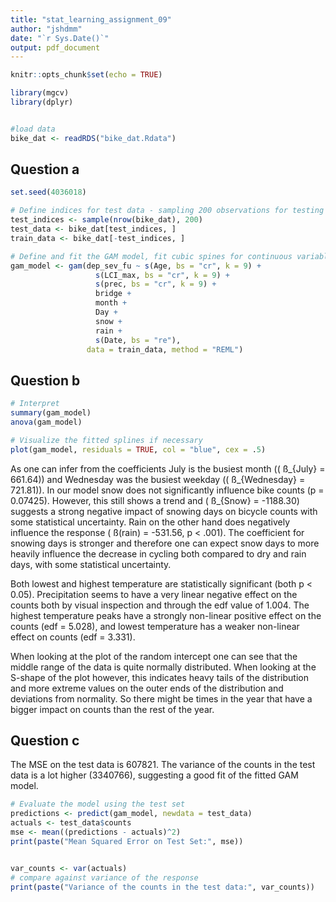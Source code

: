 ```yaml
---
title: "stat_learning_assignment_09"
author: "jshdmm"
date: "`r Sys.Date()`"
output: pdf_document
---
```


```r
knitr::opts_chunk$set(echo = TRUE)
```

```r
library(mgcv)
library(dplyr)
```

```r

```

```r
#load data
bike_dat <- readRDS("bike_dat.Rdata")
```

## Question a
```r

set.seed(4036018)

# Define indices for test data - sampling 200 observations for testing
test_indices <- sample(nrow(bike_dat), 200)
test_data <- bike_dat[test_indices, ]
train_data <- bike_dat[-test_indices, ]

# Define and fit the GAM model, fit cubic spines for continuous variables
gam_model <- gam(dep_sev_fu ~ s(Age, bs = "cr", k = 9) +
                   s(LCI_max, bs = "cr", k = 9) +
                   s(prec, bs = "cr", k = 9) +
                   bridge +
                   month +
                   Day +
                   snow +
                   rain +
                   s(Date, bs = "re"),
                 data = train_data, method = "REML")

```

## Question b

```r
# Interpret
summary(gam_model)
anova(gam_model)

# Visualize the fitted splines if necessary
plot(gam_model, residuals = TRUE, col = "blue", cex = .5)
```

As one can infer from the coefficients July is the busiest month (\( ß_{July} = 661.64\)) and Wednesday was the busiest weekday (\( ß_{Wednesday} = 721.81\)). In our model snow does not significantly influence bike counts (p = 0.07425). However, this still shows a trend and \( ß_{Snow} = -1188.30\) suggests a strong negative impact of snowing days on bicycle counts with some statistical uncertainty. Rain on the other hand does negatively influence the response ( ß(rain) = -531.56, p < .001). The coefficient for snowing days is stronger and therefore one can expect snow days to more heavily influence the decrease in cycling both compared to dry and rain days, with some statistical uncertainty. 

Both lowest and highest temperature are statistically significant (both p < 0.05). Precipitation seems to have a very linear negative effect on the counts both by visual inspection and through the edf value of 1.004. The highest temperature peaks have a strongly non-linear positive effect on the counts (edf = 5.028), and lowest temperature has a weaker non-linear effect on counts (edf = 3.331). 

When looking at the plot of the random intercept one can see that the middle range of the data is quite normally distributed. When looking at the S-shape of the plot however, this indicates heavy tails of the distribution and more extreme values on the outer ends of the distribution and deviations from normality. So there might be times in the year that have a bigger impact on counts than the rest of the year.


## Question c

The MSE on the test data is 607821. The variance of the counts in the test data is a lot higher (3340766), suggesting a good fit of the fitted GAM model.
```r
# Evaluate the model using the test set
predictions <- predict(gam_model, newdata = test_data)
actuals <- test_data$counts
mse <- mean((predictions - actuals)^2)
print(paste("Mean Squared Error on Test Set:", mse))


var_counts <- var(actuals)
# compare against variance of the response
print(paste("Variance of the counts in the test data:", var_counts))
```

